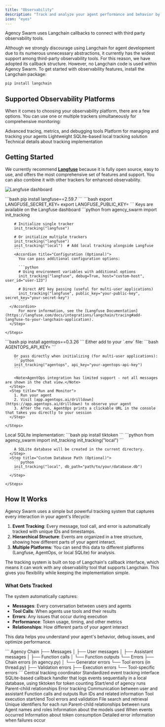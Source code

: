 ```yaml
---
title: "Observability"
description: "Track and analyze your agent performance and behavior by connecting with third party observability tools."
icon: "eyes"
---
```


Agency Swarm uses Langchain callbacks to connect with third party observability tools.

<Info>
  Although we strongly discourage using Langchain for agent development due to its numerous unnecessary abstractions, it currently has the widest support among third-party observability tools. For this reason, we have adopted its callback structure. However, no Langchain code is used within Agency Swarm.
</Info>

<Accordion title="Prerequisites" defaultOpen={true}>
  To get started with observability features, install the Langchain package:

  ```bash
  pip install langchain
  ```
</Accordion>

## Supported Observability Platforms

When it comes to choosing your observability platform, there are a few options. You can use one or multiple trackers simultaneously for comprehensive monitoring:

<CardGroup cols={2}>
  <Card title="Langfuse" icon="chart-line" href="#getting-started">
    Advanced tracing, metrics, and debugging tools
  </Card>
  <Card title="AgentOps" icon="gauge-high" href="#getting-started">
    Platform for managing and tracking your agents
  </Card>
  <Card title="Local Tracking" icon="database" href="#getting-started">
    Lightweight SQLite-based local tracking solution
  </Card>
  <Card title="Implementation" icon="code" href="#how-it-works">
    Technical details about tracking implementation
  </Card>
</CardGroup>

## Getting Started

We currently recommend [**Langfuse**](https://langfuse.com/) because it is fully open source, easy to use, and offers the most comprehensive set of features and support. You can also combine it with other trackers for enhanced observability.

![Langfuse dashboard](/images/observability-langfuse.png)

<Tabs>
  <Tab title="Langfuse">
    <Steps>
      <Step title="Install Package">
        ```bash
        pip install langfuse==2.59.7
        ```
      </Step>
      <Step title="Set Environment Variables">
        ```bash
        export LANGFUSE_SECRET_KEY=<your-secret-key>
        export LANGFUSE_PUBLIC_KEY=<your-public-key>
        ```
        <Tooltip tip="You can find these keys on the Langfuse dashboard">Keys are available on the Langfuse dashboard</Tooltip>
      </Step>
      <Step title="Initialize Tracking">
        ```python
        from agency_swarm import init_tracking

        # Initialize single tracker
        init_tracking("langfuse")

        # Or initialize multiple trackers
        init_tracking("langfuse")
        init_tracking("local")  # Add local tracking alongside Langfuse
        ```
        <Accordion title="Configuration (Optional)">
          You can pass additional configuration options:

          ```python
          # Using environment variables with additional options
          init_tracking("langfuse", debug=True, host="custom-host", user_id="user-123")

          # Direct API key passing (useful for multi-user applications)
          init_tracking("langfuse", public_key="your-public-key", secret_key="your-secret-key")
          ```
      </Accordion>
          For more information, see the [Langfuse Documentation](https://langfuse.com/docs/integrations/langchain/tracing#add-langfuse-to-your-langchain-application).
      </Step>

    </Steps>
  </Tab>

  <Tab title="AgentOps (Limited Support)">
    <Steps>
      <Step title="Install Dependencies">
        ```bash
        pip install agentops==0.3.26
        ```
      </Step>
      <Step title="Set API Key">
        Either add to your `.env` file:
        ```bash
        AGENTOPS_API_KEY=<YOUR API KEY>
        ```

        Or pass directly when initializing (for multi-user applications):
        ```python
        init_tracking("agentops", api_key="your-agentops-api-key")
        ```

        <Note>AgentOps integration has limited support - not all messages are shown in the chat view.</Note>
      </Step>
      <Step title="Run and Monitor">
        1. Run your agent
        2. Visit [app.agentops.ai/drilldown](https://app.agentops.ai/drilldown) to observe your agent
        3. After the run, AgentOps prints a clickable URL in the console that takes you directly to your session
      </Step>

    </Steps>
  </Tab>

  <Tab title="Local Tracking">
    Local SQLite implementation:
    <Steps>
      <Step title="Install Dependencies">
        ```bash
        pip install tiktoken
        ```
      </Step>
      <Step title="Initialize Tracking">
        ```python
        from agency_swarm import init_tracking
        init_tracking("local")
        ```

        A SQLite database will be created in the current directory.
      </Step>
      <Step title="Custom Database Path (Optional)">
        ```python
        init_tracking("local", db_path="path/to/your/database.db")
        ```
      </Step>

    </Steps>
  </Tab>
</Tabs>

## How It Works

Agency Swarm uses a simple but powerful tracking system that captures every interaction in your agent's lifecycle:

1. **Event Tracking**: Every message, tool call, and error is automatically tracked with unique IDs and timestamps.
2. **Hierarchical Structure**: Events are organized in a tree structure, showing how different parts of your agent interact.
3. **Multiple Platforms**: You can send this data to different platforms (Langfuse, AgentOps, or local SQLite) for analysis.

The tracking system is built on top of Langchain's callback interface, which means it can work with any observability tool that supports Langchain. This gives you flexibility while keeping the implementation simple.

### What Gets Tracked

The system automatically captures:
- **Messages**: Every conversation between users and agents
- **Tool Calls**: When agents use tools and their results
- **Errors**: Any issues that occur during execution
- **Performance**: Token usage, timing, and other metrics
- **Relationships**: How different parts of your agent interact

This data helps you understand your agent's behavior, debug issues, and optimize performance.

<Accordion title="Event Hierarchy" defaultOpen="true">
  ```
  Agency Chain
  ├── Messages
  │   ├── User messages
  │   ├── Assistant messages
  │   ├── Function calls
  │   └── Function outputs
  └── Errors
      ├── Chain errors (in agency.py)
      │   └── Generator errors
      └── Tool errors (in thread.py)
          ├── Validation errors
          ├── Execution errors
          └── Tool-specific errors
  ```
</Accordion>

<Accordion title="Key Components">
  <ResponseField name="TrackingManager" type="class">
    Central tracking coordinator
  </ResponseField>
  <ResponseField name="Langchain callbacks" type="interface">
    Standardized event tracking interface
  </ResponseField>
  <ResponseField name="LocalCallbackHandler" type="class">
    SQLite-based callback handler that logs events sequentially in a local database, using tiktoken for token counting
  </ResponseField>
</Accordion>

<Accordion title="Event Types">
  <Expandable title="Chain Events" defaultOpen="true">
    <ResponseField name="Agency runs" type="event">Start/end of agency runs</ResponseField>
    <ResponseField name="Relationships" type="metadata">Parent-child relationships</ResponseField>
    <ResponseField name="Errors" type="event">Error tracking</ResponseField>
  </Expandable>

  <Expandable title="Message Events">
    <ResponseField name="User/assistant messages" type="event">Communication between user and assistant</ResponseField>
    <ResponseField name="Tool calls" type="event">Function calls and outputs</ResponseField>
    <ResponseField name="Metadata" type="metadata">Run IDs and related information</ResponseField>
  </Expandable>

  <Expandable title="Tool Events">
    <ResponseField name="Execution" type="event">Tool execution start/end</ResponseField>
    <ResponseField name="Errors" type="event">Tool errors and validation</ResponseField>
    <ResponseField name="File operations" type="event">File search and retrieval</ResponseField>
  </Expandable>
</Accordion>

<Accordion title="Metadata Tracked">
  <ResponseField name="Run IDs" type="string">
    Unique identifiers for each run
  </ResponseField>
  <ResponseField name="Relationships" type="object">
    Parent-child relationships between runs
  </ResponseField>
  <ResponseField name="Agent info" type="object">
    Agent names and roles
  </ResponseField>
  <ResponseField name="Model info" type="object">
    Information about the models used
  </ResponseField>
  <ResponseField name="Timestamps" type="datetime">
    When events occurred
  </ResponseField>
  <ResponseField name="Token usage" type="object">
    Information about token consumption
  </ResponseField>
  <ResponseField name="Error details" type="object">
    Detailed error information when failures occur
  </ResponseField>
</Accordion>
